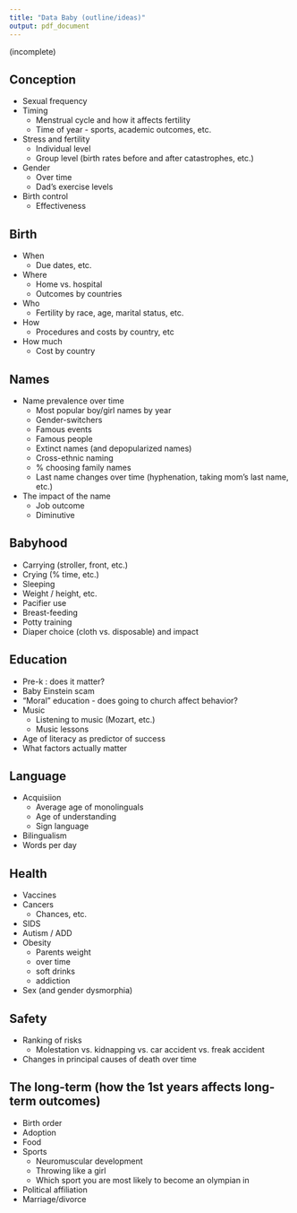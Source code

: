 ```yaml
---
title: "Data Baby (outline/ideas)"
output: pdf_document
---
```


(incomplete)

## Conception
* Sexual frequency
* Timing 
    * Menstrual cycle and how it affects fertility
    * Time of year - sports, academic outcomes, etc.
* Stress and fertility
    * Individual level
    * Group level (birth rates before and after catastrophes, etc.)
* Gender
    * Over time
    * Dad's exercise levels
* Birth control
    * Effectiveness

## Birth
* When
    * Due dates, etc.
* Where
    * Home vs. hospital
    * Outcomes by countries
* Who
    * Fertility by race, age, marital status, etc.
* How
    * Procedures and costs by country, etc
* How much
    * Cost by country


## Names
* Name prevalence over time
    * Most popular boy/girl names by year
    * Gender-switchers
    * Famous events
    * Famous people
    * Extinct names (and depopularized names)
    * Cross-ethnic naming
    * % choosing family names
    * Last name changes over time (hyphenation, taking mom's last name, etc.)
* The impact of the name
    * Job outcome
    * Diminutive

## Babyhood
* Carrying (stroller, front, etc.)
* Crying (% time, etc.)
* Sleeping
* Weight / height, etc.
* Pacifier use
* Breast-feeding
* Potty training
* Diaper choice (cloth vs. disposable) and impact

## Education
* Pre-k : does it matter?
* Baby Einstein scam
* "Moral" education - does going to church affect behavior?
* Music 
    * Listening to music (Mozart, etc.)
    * Music lessons
* Age of literacy as predictor of success
* What factors actually matter

## Language
* Acquisiion
    * Average age of monolinguals
    * Age of understanding
    * Sign language
* Bilingualism
* Words per day

## Health
* Vaccines
* Cancers
    * Chances, etc.
* SIDS
* Autism / ADD
* Obesity
    * Parents weight
    * over time
    * soft drinks
    * addiction
* Sex (and gender dysmorphia)

## Safety
* Ranking of risks
    * Molestation vs. kidnapping vs. car accident vs. freak accident
* Changes in principal causes of death over time

## The long-term (how the 1st years affects long-term outcomes)
* Birth order
* Adoption
* Food
* Sports
    * Neuromuscular development
    * Throwing like a girl
    * Which sport you are most likely to become an olympian in
* Political affiliation
* Marriage/divorce
